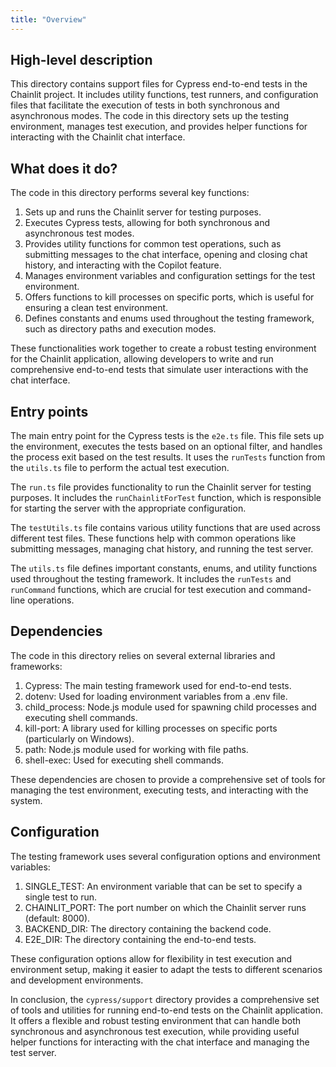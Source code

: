 ```yaml
---
title: "Overview"
---
```


## High-level description
This directory contains support files for Cypress end-to-end tests in the Chainlit project. It includes utility functions, test runners, and configuration files that facilitate the execution of tests in both synchronous and asynchronous modes. The code in this directory sets up the testing environment, manages test execution, and provides helper functions for interacting with the Chainlit chat interface.

## What does it do?
The code in this directory performs several key functions:

1. Sets up and runs the Chainlit server for testing purposes.
2. Executes Cypress tests, allowing for both synchronous and asynchronous test modes.
3. Provides utility functions for common test operations, such as submitting messages to the chat interface, opening and closing chat history, and interacting with the Copilot feature.
4. Manages environment variables and configuration settings for the test environment.
5. Offers functions to kill processes on specific ports, which is useful for ensuring a clean test environment.
6. Defines constants and enums used throughout the testing framework, such as directory paths and execution modes.

These functionalities work together to create a robust testing environment for the Chainlit application, allowing developers to write and run comprehensive end-to-end tests that simulate user interactions with the chat interface.

## Entry points
The main entry point for the Cypress tests is the `e2e.ts` file. This file sets up the environment, executes the tests based on an optional filter, and handles the process exit based on the test results. It uses the `runTests` function from the `utils.ts` file to perform the actual test execution.

The `run.ts` file provides functionality to run the Chainlit server for testing purposes. It includes the `runChainlitForTest` function, which is responsible for starting the server with the appropriate configuration.

The `testUtils.ts` file contains various utility functions that are used across different test files. These functions help with common operations like submitting messages, managing chat history, and running the test server.

The `utils.ts` file defines important constants, enums, and utility functions used throughout the testing framework. It includes the `runTests` and `runCommand` functions, which are crucial for test execution and command-line operations.

## Dependencies
The code in this directory relies on several external libraries and frameworks:

1. Cypress: The main testing framework used for end-to-end tests.
2. dotenv: Used for loading environment variables from a .env file.
3. child_process: Node.js module used for spawning child processes and executing shell commands.
4. kill-port: A library used for killing processes on specific ports (particularly on Windows).
5. path: Node.js module used for working with file paths.
6. shell-exec: Used for executing shell commands.

These dependencies are chosen to provide a comprehensive set of tools for managing the test environment, executing tests, and interacting with the system.

## Configuration
The testing framework uses several configuration options and environment variables:

1. SINGLE_TEST: An environment variable that can be set to specify a single test to run.
2. CHAINLIT_PORT: The port number on which the Chainlit server runs (default: 8000).
3. BACKEND_DIR: The directory containing the backend code.
4. E2E_DIR: The directory containing the end-to-end tests.

These configuration options allow for flexibility in test execution and environment setup, making it easier to adapt the tests to different scenarios and development environments.

In conclusion, the `cypress/support` directory provides a comprehensive set of tools and utilities for running end-to-end tests on the Chainlit application. It offers a flexible and robust testing environment that can handle both synchronous and asynchronous test execution, while providing useful helper functions for interacting with the chat interface and managing the test server.